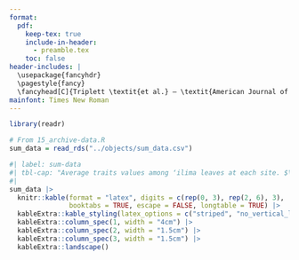 ```yaml
---
format:
  pdf:
    keep-tex: true  
    include-in-header: 
      - preamble.tex
    toc: false
header-includes: |
  \usepackage{fancyhdr}
  \pagestyle{fancy}
  \fancyhead[C]{Triplett \textit{et al.} — \textit{American Journal of Botany} 2023 – Appendix S1}
mainfont: Times New Roman
---
```


```r

library(readr)

# From 15_archive-data.R
sum_data = read_rds("../objects/sum_data.csv")

```

```{=tex}
\renewcommand\thefigure{S\arabic{figure}}    
\renewcommand\thetable{S\arabic{table}}    
\renewcommand\theequation{S\arabic{equation}}    
\setcounter{figure}{0}    
\setcounter{table}{0}    
\setcounter{equation}{0}
```

```r
#| label: sum-data
#| tbl-cap: "Average traits values among ʻilima leaves at each site. $\\mathrm{SD}_\\text{abaxial}$ is the stomatal density per mm$^2$ on the abaxial (lower) surface; $\\mathrm{SD}_\\text{adaxial}$ is the stomatal density per mm$^2$ on the adaxial (upper) surface; $\\mathrm{GCL}_\\text{abaxial}$ is the guard cell length in $\\mu$m on the abaxial (lower) surface; $\\mathrm{GCL}_\\text{adaxial}$ is the guard cell length in $\\mu$m on the adaxial (upper) surface; Leaf thickness is the length from upper cuticle to lower cuticle in $\\mu$m; $A$ is the photosynthetic rate in $\\mu \\text{mol CO}_2~\\text{m}^{-2}~\\text{s}^{-1}$; $g_\\mathrm{sw}$ is the stomatal conductance to water vapor in $\\text{mol}~\\text{m}^{-2}~\\text{s}^{-1}$."
#| 
sum_data |>
  knitr::kable(format = "latex", digits = c(rep(0, 3), rep(2, 6), 3),
               booktabs = TRUE, escape = FALSE, longtable = TRUE) |>
  kableExtra::kable_styling(latex_options = c("striped", "no_vertical_lines")) |>
  kableExtra::column_spec(1, width = "4cm") |>
  kableExtra::column_spec(2, width = "1.5cm") |>
  kableExtra::column_spec(3, width = "1.5cm") |>
  kableExtra::landscape()

```

\newpage

```{=tex}
\begin{figure}
  \includegraphics{../figures/ags-curve.pdf}
  \caption{Idealized method for collecting $A \textendash g_\text{sw}$ curves on either amphi or pseudohypo leaves. A) After clamping the leaf into the LI-6800 chamber, it acclimates to high light ($\mathrm{PPFD} = 2000~\mu \text{mol}~\text{m}^{-2}~\text{s}^{-1}$) and humidity ($\mathrm{RH} = 70\%$). This induces stomata to open, increasing $g_\mathrm{sw}$ and $A$ until they reach a maximum. We abruptly lower the chamber humidity to $\approx 10\%$ to close stomata and log data (black points) until $g_\mathrm{sw}$ and $A$ reach their nadir. B) We fit $A \textendash g_\text{sw}$ curves to logged data points. The asterisk in both panels indicates the data point used for maximum $A$ and $g_\mathrm{sw}$. C) $\mathrm{AA}$ is low (left panel) when the photosynthetic rate of an amphi leaf is similar to a pseudohypo leaf at the same total $g_\mathrm{sw}$ ($x$-axes); large $\mathrm{AA}$ (right panel) is indicated when an amphi leaf has a higher photosynthetic rate than a pseudohypo leaf. Abbreviations: $A$ is the photosynthetic rate; $\mathrm{AA}$ is the amphistomy advantage; $g_\mathrm{sw}$ is the stomatal conductance to water vapor; $\mathrm{PPFD}$ is photosynthetic photon flux density; $\mathrm{RH}$ is relative humidity.}
  \label{fig:ags-curve}
\end{figure}
```

\newpage

```{=tex}
\begin{figure}
  \includegraphics{../figures/licor.pdf}
  \caption{See next page.}
  \label{fig:licor}
\end{figure}
```

\newpage

\setcounter{figure}{\numexpr\value{figure}-1\relax}

```{=tex}
\begin{figure}
  \caption{(Continued from previous page.) Individual $A \textendash g_\mathrm{sw}$ curves used to estimate $\mathrm{AA}$. For each leaf, one per site, we measured $A$ ($y$-axis) over a range of $g_\mathrm{sw}$ ($x$-axis) on the same leaf with two treatments: `amphi' (circles, solid line) leaves were untreated; `pseudohypo' (squares, dashed line) leaves had no conductance through the upper (adaxial) surface. In all coastal (orange) and montane (blue) leaves, we fit generalized additive models and 95\% confidence ribbons to estimate $\mathrm{AA}$ at a $g_\mathrm{sw}$ where the curves overlap (vertical black line). In leaves from Kaloko-Honokōhau national historical park and Puakō petroglyph park, we extrapolated sligtly beyond fitted curves because they did not quite overlap. Symbols: $\mathrm{AA}$, amphistomy advantage; $A$, photosynthetic rate in $\mu \text{mol CO}_2~\text{m}^{-2}~\text{s}^{-1}$; $g_\mathrm{sw}$, stomatal conductance to water vapor in $\text{mol}~\text{m}^{-2}~\text{s}^{-1}$.}
  \label{fig:licor}
\end{figure}
```

\newpage

```{=tex}
\begin{figure}
  \includegraphics{../figures/pp-licor.pdf}
  \caption{Posterior predictions (thin grey lines) from fitted $A \textendash g_\mathrm{sw}$ curves closely match the observed distribution (thick black line), indicating that the statistical model adequately captures variation in the response variable over the measured range. Symbols: $A$, photosynthetic rate in $\mu \text{mol CO}_2~\text{m}^{-2}~\text{s}^{-1}$; $g_\mathrm{sw}$, stomatal conductance to water vapor in $\text{mol}~\text{m}^{-2}~\text{s}^{-1}$.}
  \label{fig:pp-licor}
\end{figure}
```

\newpage

```{=tex}
\begin{figure}
  \includegraphics{../figures/habitat-Ags.pdf}
  \caption{The photsynthetic rate (left facet) and stomatal conductance to water vapor (right facet) of montane (blue) and coastal (orange) ʻilima leaves. Each point-interval is the median posterior estimate plus 95\% confidence interval of trait value for that habitat. Smaller points next to each point-interval are the $g_\mathrm{smax,ratio}$ of individual plants, one per site. Symbols: $A$, photosynthetic rate in $\mu \text{mol CO}_2~\text{m}^{-2}~\text{s}^{-1}$; $g_\mathrm{sw}$, stomatal conductance to water vapor in $\text{mol}~\text{m}^{-2}~\text{s}^{-1}$.}
  \label{fig:habitat-Ags}
\end{figure}
```

\newpage

```{=tex}
\begin{figure}
  \includegraphics{../figures/habitat-gmaxratio.pdf}
  \caption{The $g_\mathrm{smax,ratio}$ ($y$-axis) of montane (blue) and coastal (orange) ʻilima leaves. Each point-interval is the median posterior estimate plus 95\% confidence interval of $g_\mathrm{smax,ratio}$ for that site. Sites are arranged by habitat and ascending $g_\mathrm{smax,ratio}$ within habitat. Smaller, transparent points next to each point-interval are the $g_\mathrm{smax,ratio}$ of individual plants. Symbols: $g_\mathrm{smax,ratio}$, the ratio of anatomical maximum stomatal conductance to water vapor on the the adaxial surface over the total.}
  \label{fig:habitat-gmaxratio}
\end{figure}
```
